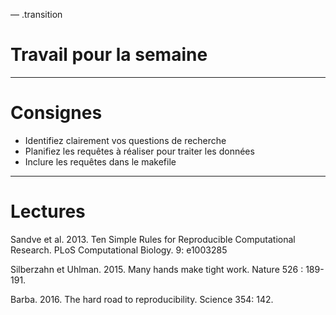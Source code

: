 --- .transition

# Travail pour la semaine

---

# Consignes

- Identifiez clairement vos questions de recherche
- Planifiez les requêtes à réaliser pour traiter les données
- Inclure les requêtes dans le makefile

---

# Lectures

Sandve et al. 2013. Ten Simple Rules for Reproducible Computational
Research. PLoS Computational Biology. 9: e1003285

Silberzahn et Uhlman. 2015. Many hands make tight work. Nature 526 : 189-191.

Barba. 2016. The hard road to reproducibility. Science 354: 142.